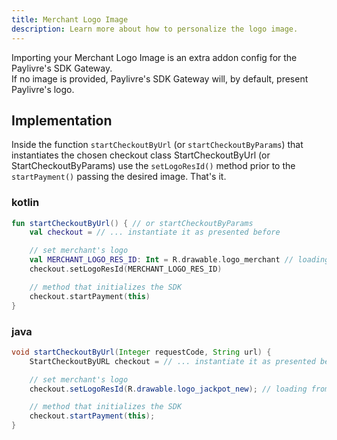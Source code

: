 ```yaml
---
title: Merchant Logo Image
description: Learn more about how to personalize the logo image.
---
```



Importing your Merchant Logo Image is an extra addon config for the Paylivre's SDK Gateway. <br/>
If no image is provided, Paylivre's SDK Gateway will, by default, present Paylivre's logo.

## Implementation

Inside the function `startCheckoutByUrl` (or `startCheckoutByParams`) that instantiates the chosen checkout class <Link to="/android/start-checkout-by-url">StartCheckoutByUrl</Link>
(or <Link to="/android/start-checkout-by-params">StartCheckoutByParams</Link>)
use the `setLogoResId()` method prior to the `startPayment()` passing the desired image. That's it.

### kotlin

```kotlin title=./java/MainActivity.kt lineNumbers=true highlight={5-6}
fun startCheckoutByUrl() { // or startCheckoutByParams
    val checkout = // ... instantiate it as presented before

    // set merchant's logo
    val MERCHANT_LOGO_RES_ID: Int = R.drawable.logo_merchant // loading from a given file
    checkout.setLogoResId(MERCHANT_LOGO_RES_ID)

    // method that initializes the SDK
    checkout.startPayment(this)
}

```

### java

```java title=./java/MainActivity.java lineNumbers=true highlight={5}
void startCheckoutByUrl(Integer requestCode, String url) {
    StartCheckoutByURL checkout = // ... instantiate it as presented before

    // set merchant's logo
    checkout.setLogoResId(R.drawable.logo_jackpot_new); // loading from a given file

    // method that initializes the SDK
    checkout.startPayment(this);
}
```
